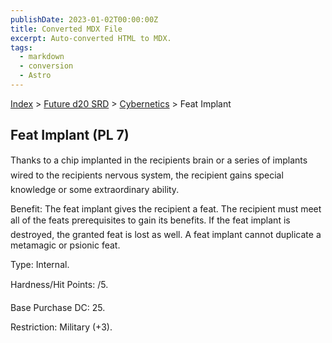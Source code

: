 ```yaml
---
publishDate: 2023-01-02T00:00:00Z
title: Converted MDX File
excerpt: Auto-converted HTML to MDX.
tags:
  - markdown
  - conversion
  - Astro
---
```


[Index](-index) > [Future d20 SRD](future-d20-srd-index) > [Cybernetics](future-d20-srd-cybernetics-index) > Feat Implant

## Feat Implant (PL 7)

Thanks to a chip implanted in the recipients brain or a series of implants wired to the recipients nervous system, the recipient gains special knowledge or some extraordinary ability.

Benefit: The feat implant gives the recipient a feat. The recipient must meet all of the feats prerequisites to gain its benefits. If the feat implant is destroyed, the granted feat is lost as well. A feat implant cannot duplicate a metamagic or psionic feat.

Type: Internal.

Hardness/Hit Points: /5.

Base Purchase DC: 25.

Restriction: Military (+3).
